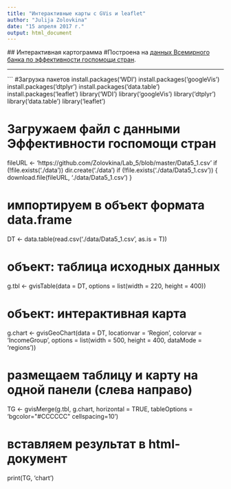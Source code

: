 ```yaml
---
title: "Интерактивные карты с GVis и leaflet"
author: "Julija Zolovkina"
date: "15 апреля 2017 г."
output: html_document
---
```

  
  ## Интерактивная картограмма
  #Построена на [данных Всемирного банка по эффективности госпомощи стран](http://data.worldbank.org/topic/aid-effectiveness?view=chart).

---
```
#Загрузка пакетов
install.packages('WDI')
install.packages('googleVis')
install.packages('dtplyr')
install.packages('data.table')
install.packages('leaflet')
library('WDI')
library('googleVis')
library('dtplyr')
library('data.table')
library('leaflet')

# Загружаем файл с данными Эффективности госпомощи стран
fileURL <- 'https://github.com/Zolovkina/Lab_5/blob/master/Data5_1.csv'
if (!file.exists('./data')) dir.create('./data')
if (!file.exists('./data/Data5_1.csv')) {
  download.file(fileURL, './data/Data5_1.csv')
}

# импортируем в объект формата data.frame
DT <- data.table(read.csv('./data/Data5_1.csv', 
                          as.is = T))


# объект: таблица исходных данных
g.tbl <- gvisTable(data = DT, 
                   options = list(width = 220, height = 400))

# объект: интерактивная карта
g.chart <- gvisGeoChart(data = DT, 
                        locationvar = 'Region', 
                        colorvar = 'IncomeGroup', 
                        options = list(width = 500, 
                                       height = 400, 
                                       dataMode = 'regions'))

# размещаем таблицу и карту на одной панели (слева направо)
TG <- gvisMerge(g.tbl, g.chart, 
                horizontal = TRUE, 
                tableOptions = 'bgcolor=\"#CCCCCC\" cellspacing=10')



# вставляем результат в html-документ
print(TG, 'chart')
